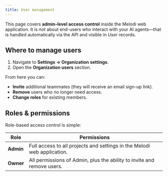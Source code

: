 ```yaml
---
title: User management
---
```


This page covers **admin-level access control** inside the Melodi web application. It is *not* about end-users who interact with your AI agents—that is handled automatically via the API and visible in *User* records.

## Where to manage users

1. Navigate to **Settings → Organization settings**.
2. Open the **Organization users** section.

From here you can:

* **Invite** additional teammates (they will receive an email sign-up link).
* **Remove** users who no longer need access.
* **Change roles** for existing members.

## Roles & permissions

Role-based access control is simple:

| Role | Permissions |
| --- | --- |
| **Admin** | Full access to all projects and settings in the Melodi web application. |
| **Owner** | All permissions of Admin, plus the ability to invite and remove users. |
